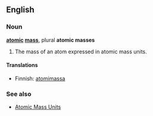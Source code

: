 ==English==
=== Noun ===
'''[[atomic]] [[mass]]''', plural '''atomic masses'''

#The mass of an atom expressed in atomic mass units.

====Translations====
*Finnish: [[atomimassa]]

=== See also ===
*[[Atomic Mass Units]]